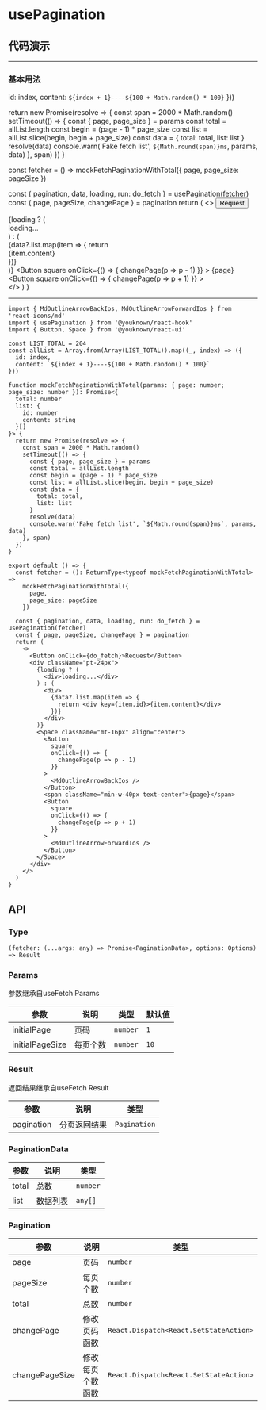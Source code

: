 # usePagination

## 代码演示


---

### 基本用法

  id: index,
  content: `${index + 1}----${100 + Math.random() * 100}`
}))

  return new Promise(resolve => {
    const span = 2000 * Math.random()
    setTimeout(() => {
      const { page, page_size } = params
      const total = allList.length
      const begin = (page - 1) * page_size
      const list = allList.slice(begin, begin + page_size)
      const data = {
        total: total,
        list: list
      }
      resolve(data)
      console.warn('Fake fetch list', `${Math.round(span)}ms`, params, data)
    }, span)
  })
}

  const fetcher = () =>
    mockFetchPaginationWithTotal({
      page,
      page_size: pageSize
    })

  const { pagination, data, loading, run: do_fetch } = usePagination(fetcher)
  const { page, pageSize, changePage } = pagination
  return (
    <>
      <Button onClick={do_fetch}>Request</Button>
      <div className="pt-24px">
        {loading ? (
          <div>loading...</div>
        ) : (
          <div>
            {data?.list.map(item => {
              return <div key={item.id}>{item.content}</div>
            })}
          </div>
        )}
        <Space className="mt-16px" align="center">
          <Button
            square
            onClick={() => {
              changePage(p => p - 1)
            }}
          >
            <MdOutlineArrowBackIos />
          </Button>
          <span className="min-w-40px text-center">{page}</span>
          <Button
            square
            onClick={() => {
              changePage(p => p + 1)
            }}
          >
            <MdOutlineArrowForwardIos />
          </Button>
        </Space>
      </div>
    </>
  )
}

<BasicUsage />

---

```tsx
import { MdOutlineArrowBackIos, MdOutlineArrowForwardIos } from 'react-icons/md'
import { usePagination } from '@youknown/react-hook'
import { Button, Space } from '@youknown/react-ui'

const LIST_TOTAL = 204
const allList = Array.from(Array(LIST_TOTAL)).map((_, index) => ({
  id: index,
  content: `${index + 1}----${100 + Math.random() * 100}`
}))

function mockFetchPaginationWithTotal(params: { page: number; page_size: number }): Promise<{
  total: number
  list: {
    id: number
    content: string
  }[]
}> {
  return new Promise(resolve => {
    const span = 2000 * Math.random()
    setTimeout(() => {
      const { page, page_size } = params
      const total = allList.length
      const begin = (page - 1) * page_size
      const list = allList.slice(begin, begin + page_size)
      const data = {
        total: total,
        list: list
      }
      resolve(data)
      console.warn('Fake fetch list', `${Math.round(span)}ms`, params, data)
    }, span)
  })
}

export default () => {
  const fetcher = (): ReturnType<typeof mockFetchPaginationWithTotal> =>
    mockFetchPaginationWithTotal({
      page,
      page_size: pageSize
    })

  const { pagination, data, loading, run: do_fetch } = usePagination(fetcher)
  const { page, pageSize, changePage } = pagination
  return (
    <>
      <Button onClick={do_fetch}>Request</Button>
      <div className="pt-24px">
        {loading ? (
          <div>loading...</div>
        ) : (
          <div>
            {data?.list.map(item => {
              return <div key={item.id}>{item.content}</div>
            })}
          </div>
        )}
        <Space className="mt-16px" align="center">
          <Button
            square
            onClick={() => {
              changePage(p => p - 1)
            }}
          >
            <MdOutlineArrowBackIos />
          </Button>
          <span className="min-w-40px text-center">{page}</span>
          <Button
            square
            onClick={() => {
              changePage(p => p + 1)
            }}
          >
            <MdOutlineArrowForwardIos />
          </Button>
        </Space>
      </div>
    </>
  )
}
```

## API

### Type

`(fetcher: (...args: any) => Promise<PaginationData>, options: Options) => Result`

### Params

参数继承自useFetch Params

| 参数       | 说明               | 类型              | 默认值   |
| ---------- | ------------------ | ----------------- | -------- |
| initialPage    | 页码           | `number`         | `1`  |
| initialPageSize    | 每页个数           | `number`         | `10`  |

### Result

返回结果继承自useFetch Result

| 参数       | 说明               | 类型              |
| ---------- | ------------------ | ----------------- |
| pagination    | 分页返回结果           | `Pagination`         |

### PaginationData
| 参数       | 说明               | 类型              |
| ---------- | ------------------ | ----------------- |
| total    | 总数           | `number`         |
| list    | 数据列表           | `any[]`         |

### Pagination

| 参数       | 说明               | 类型              |
| ---------- | ------------------ | ----------------- |
| page    | 页码           | `number`         |
| pageSize    | 每页个数           | `number`         |
| total    | 总数           | `number`         |
| changePage    | 修改页码函数           | `React.Dispatch<React.SetStateAction>`         |
| changePageSize    | 修改每页个数函数           | `React.Dispatch<React.SetStateAction>`         |